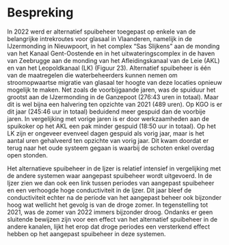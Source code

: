 # Bespreking

In 2022 werd er alternatief spuibeheer toegepast op enkele van de belangrijke intrekroutes voor glasaal in Vlaanderen, namelijk in de IJzermonding in Nieuwpoort, in het complex “Sas Slijkens” aan de monding van het Kanaal Gent-Oostende en in het uitwateringscomplex in de haven van Zeebrugge aan de monding van het Afleidingskanaal van de Leie (AKL) en van het Leopoldkanaal (LK) (Figuur 23). Alternatief spuibeheer is één van de maatregelen die waterbeheerders kunnen nemen om stroomopwaartse migratie van glasaal ter hoogte van deze locaties opnieuw mogelijk te maken. Net zoals de voorbijgaande jaren, was de spuiduur het grootst aan de IJzermonding in de Ganzepoot (276:43 uren in totaal). Maar dit is wel bijna een halvering ten opzichte van 2021 (489 uren). Op KGO is er dit jaar (245:46 uur in totaal) beduidend meer gespuid dan de voorbije jaren. In vergelijking met vorige jaren is er door werkzaamheden aan de spuikoker op het AKL een pak minder gespuid (18:50 uur in totaal). Op het LK  zijn er ongeveer evenveel dagen gespuid als vorig jaar, maar is het aantal uren gehalveerd ten opzichte van vorig jaar. Dit kwam doordat er terug naar het oude systeem gegaan is waarbij de schoten enkel overdag open stonden. 

Het alternatieve spuibeheer in de Ijzer is relatief intensief in vergelijking met de andere systemen waar aangepast spuibeheer wordt uitgevoerd. In de Ijzer zien we dan ook een link tussen periodes van aangepast spuibeheer en een verhoogde hoge conductiviteit in de Ijzer. Dit jaar bleef de conductiviteit echter na de periode van het aangepast beheer ook bijzonder hoog wat wellicht het gevolg is van de droge zomer. In tegenstelling tot 2021, was de zomer van 2022 immers bijzonder droog. Ondanks er geen sluitende bewijzen zijn voor een effect van het alternatief spuibeheer in de andere kanalen, lijkt het erop dat droge periodes een versterkend effect hebben op het aangepast spuibeheer in deze systemen. 